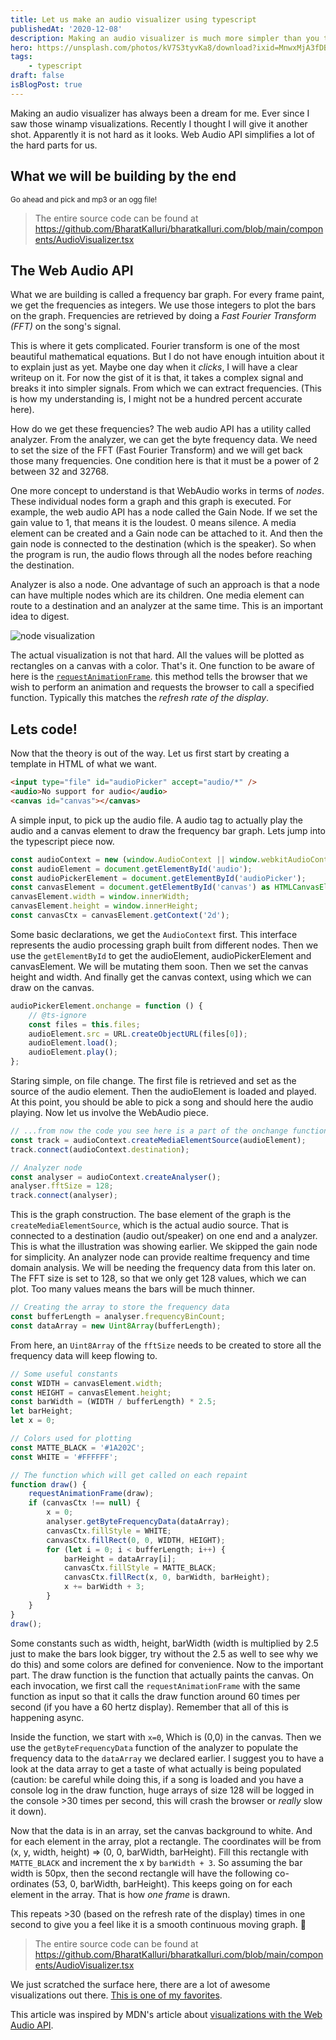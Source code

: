 ```yaml
---
title: Let us make an audio visualizer using typescript
publishedAt: '2020-12-08'
description: Making an audio visualizer is much more simpler than you think, thanks to the web audio API.
hero: https://unsplash.com/photos/kV7S3tyvKa8/download?ixid=MnwxMjA3fDB8MXxzZWFyY2h8MTN8fGF1ZGlvJTIwZXF8fDB8fHx8MTYzOTIwMTAwNw&force=true&w=640
tags:
    - typescript
draft: false
isBlogPost: true
---
```


Making an audio visualizer has always been a dream for me. Ever since I saw those winamp visualizations.
Recently I thought I will give it another shot. Apparently it is not hard as it looks. Web Audio API simplifies
a lot of the hard parts for us.

## What we will be building by the end

<small>Go ahead and pick and mp3 or an ogg file!</small>

<AudioVisualizer />

> The entire source code can be found at https://github.com/BharatKalluri/bharatkalluri.com/blob/main/components/AudioVisualizer.tsx

## The Web Audio API

What we are building is called a frequency bar graph. For every frame paint, we get the frequencies as integers.
We use those integers to plot the bars on the graph. Frequencies are retrieved by doing a _Fast Fourier Transform (FFT)_
on the song's signal.

This is where it gets complicated. Fourier transform is one of the most beautiful mathematical
equations. But I do not have enough intuition about it to explain just as yet. Maybe one day when it _clicks_, I will have
a clear writeup on it. For now the gist of it is that, it takes a complex signal and breaks it into simpler signals.
From which we can extract frequencies. (This is how my understanding is, I might not be a hundred percent accurate here).

How do we get these frequencies? The web audio API has a utility called analyzer. From the analyzer, we can get the byte
frequency data. We need to set the size of the FFT (Fast Fourier Transform) and we will get back those many frequencies.
One condition here is that it must be a power of 2 between 32 and 32768.

One more concept to understand is that WebAudio works in terms of _nodes_. These individual nodes form a graph and this graph
is executed. For example, the web audio API has a node called the Gain Node. If we set the gain value to 1, that means it
is the loudest. 0 means silence. A media element can be created and a Gain node can be attached to it. And then the
gain node is connected to the destination (which is the speaker). So when the program is run, the audio flows through all
the nodes before reaching the destination.

Analyzer is also a node. One advantage of such an approach is that a node can have multiple nodes which are its children.
One media element can route to a destination and an analyzer at the same time. This is an important idea to digest.

![node visualization](/static/images/audio-visualizer-typescript/web_audio_node_illustration.png)

The actual visualization is not that hard. All the values will be plotted as rectangles on a canvas with a color. That's
it. One function to be aware of here is the [`requestAnimationFrame`](https://developer.mozilla.org/en-US/docs/Web/API/Window/requestAnimationFrame).
this method tells the browser that we wish to perform an animation and requests the browser to call a specified function.
Typically this matches the _refresh rate of the display_.

## Lets code!

Now that the theory is out of the way. Let us first start by creating a template in HTML of what we want.

```html
<input type="file" id="audioPicker" accept="audio/*" />
<audio>No support for audio</audio>
<canvas id="canvas"></canvas>
```

A simple input, to pick up the audio file. A audio tag to actually play the audio and a canvas element to
draw the frequency bar graph. Lets jump into the typescript piece now.

```typescript
const audioContext = new (window.AudioContext || window.webkitAudioContext)();
const audioElement = document.getElementById('audio');
const audioPickerElement = document.getElementById('audioPicker');
const canvasElement = document.getElementById('canvas') as HTMLCanvasElement;
canvasElement.width = window.innerWidth;
canvasElement.height = window.innerHeight;
const canvasCtx = canvasElement.getContext('2d');
```

Some basic declarations, we get the `AudioContext` first. This interface represents the audio processing graph built
from different nodes. Then we use the `getElementById` to get the audioElement, audioPickerElement and canvasElement.
We will be mutating them soon. Then we set the canvas height and width. And finally get the canvas context, using
which we can draw on the canvas.

```typescript
audioPickerElement.onchange = function () {
	// @ts-ignore
	const files = this.files;
	audioElement.src = URL.createObjectURL(files[0]);
	audioElement.load();
	audioElement.play();
};
```

Staring simple, on file change. The first file is retrieved and set as the source of the audio element. Then the audioElement
is loaded and played. At this point, you should be able to pick a song and should here the audio playing. Now let us involve the
WebAudio piece.

```typescript
// ...from now the code you see here is a part of the onchange function of audiopicker in the above example
const track = audioContext.createMediaElementSource(audioElement);
track.connect(audioContext.destination);

// Analyzer node
const analyser = audioContext.createAnalyser();
analyser.fftSize = 128;
track.connect(analyser);
```

This is the graph construction. The base element of the graph is the `createMediaElementSource`, which is the actual audio source.
That is connected to a destination (audio out/speaker) on one end and a analyzer. This is what the illustration was showing earlier.
We skipped the gain node for simplicity. An analyzer node can provide realtime frequency and time domain analysis. We will be needing
the frequency data from this later on. The FFT size is set to 128, so that we only get 128 values, which we can plot. Too many values
means the bars will be much thinner.

```typescript
// Creating the array to store the frequency data
const bufferLength = analyser.frequencyBinCount;
const dataArray = new Uint8Array(bufferLength);
```

From here, an `Uint8Array` of the `fftSize` needs to be created to store all the frequency data will keep flowing to.

```typescript
// Some useful constants
const WIDTH = canvasElement.width;
const HEIGHT = canvasElement.height;
const barWidth = (WIDTH / bufferLength) * 2.5;
let barHeight;
let x = 0;

// Colors used for plotting
const MATTE_BLACK = '#1A202C';
const WHITE = '#FFFFFF';

// The function which will get called on each repaint
function draw() {
	requestAnimationFrame(draw);
	if (canvasCtx !== null) {
		x = 0;
		analyser.getByteFrequencyData(dataArray);
		canvasCtx.fillStyle = WHITE;
		canvasCtx.fillRect(0, 0, WIDTH, HEIGHT);
		for (let i = 0; i < bufferLength; i++) {
			barHeight = dataArray[i];
			canvasCtx.fillStyle = MATTE_BLACK;
			canvasCtx.fillRect(x, 0, barWidth, barHeight);
			x += barWidth + 3;
		}
	}
}
draw();
```

Some constants such as width, height, barWidth (width is multiplied by 2.5 just to make the bars look bigger, try without the
2.5 as well to see why we do this) and some colors are defined for convenience. Now to the important part.
The draw function is the function that actually paints the canvas. On each invocation, we first call the
`requestAnimationFrame` with the same function as input so that it calls the draw function around 60 times per second (if
you have a 60 hertz display). Remember that all of this is happening async.

Inside the function, we start with `x=0`, Which is (0,0) in the canvas. Then we use the `getByteFrequencyData` function
of the analyzer to populate the frequency data to the `dataArray` we declared earlier. I suggest you to have a look at the
data array to get a taste of what actually is being populated (caution: be careful while doing this, if a song is loaded and you have
a console log in the draw function, huge arrays of size 128 will be logged in the console >30 times per second, this will crash
the browser or _really_ slow it down).

Now that the data is in an array, set the canvas background to white. And for each element in the array, plot a rectangle.
The coordinates will be from (x, y, width, height) => (0, 0, barWidth, barHeight). Fill this rectangle with `MATTE_BLACK`
and increment the x by `barWidth + 3`. So assuming the bar width is 50px, then the second rectangle will have the following
co-ordinates (53, 0, barWidth, barHeight). This keeps going on for each element in the array. That is how _one frame_ is drawn.

This repeats >30 (based on the refresh rate of the display) times in one second to give you a feel like it is a smooth continuous
moving graph. 🤯

> The entire source code can be found at https://github.com/BharatKalluri/bharatkalluri.com/blob/main/components/AudioVisualizer.tsx

We just scratched the surface here, there are a lot of awesome visualizations out there. [This is one of my favorites](https://jsfiddle.net/NiklasKnaack/2h70hv1q/).

This article was inspired by MDN's article about [visualizations with the Web Audio API](https://developer.mozilla.org/en-US/docs/Web/API/Web_Audio_API/Visualizations_with_Web_Audio_API).
